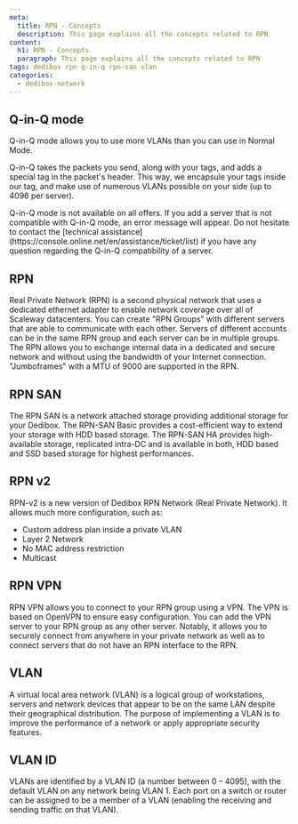 ```yaml
---
meta:
  title: RPN - Concepts
  description: This page explains all the concepts related to RPN
content:
  h1: RPN - Concepts
  paragraph: This page explains all the concepts related to RPN
tags: dedibox rpn q-in-q rpn-san vlan 
categories:
  - dedibox-network
---
```


<Concept opened>

## Q-in-Q mode 

Q-in-Q mode allows you to use more VLANs than you can use in Normal Mode.

Q-in-Q takes the packets you send, along with your tags, and adds a special tag in the packet's header.
This way, we encapsule your tags inside our tag, and make use of numerous VLANs possible on your side (up to 4096 per server).

<Message type="note">
  Q-in-Q mode is not available on all offers. If you add a server that is not compatible with Q-in-Q mode, an error message will appear. Do not hesitate to contact the [technical assistance](https://console.online.net/en/assistance/ticket/list) if you have any question regarding the Q-in-Q compatibility of a server.
</Message>

</Concept>

<Concept opened>

## RPN

Real Private Network (RPN) is a second physical network that uses a dedicated ethernet adapter to enable network coverage over all of Scaleway datacenters. You can create "RPN Groups" with different servers that are able to communicate with each other. Servers of different accounts can be in the same RPN group and each server can be in multiple groups. The RPN allows you to exchange internal data in a dedicated and secure network and without using the bandwidth of your Internet connection. "Jumboframes" with a MTU of 9000 are supported in the RPN.

</Concept>

<Concept opened>

## RPN SAN

The RPN SAN is a network attached storage providing additional storage for your Dedibox. The RPN-SAN Basic provides a cost-efficient way to extend your storage with HDD based storage. The RPN-SAN HA provides high-available storage, replicated intra-DC and is available in both, HDD based and SSD based storage for highest performances.

</Concept>

<Concept opened>

## RPN v2

RPN-v2 is a new version of Dedibox RPN Network (Real Private Network). It allows much more configuration, such as:

- Custom address plan inside a private VLAN
- Layer 2 Network
- No MAC address restriction
- Multicast

</Concept>

<Concept>

## RPN VPN

RPN VPN allows you to connect to your RPN group using a VPN. The VPN is based on OpenVPN to ensure easy configuration. You can add the VPN server to your RPN group as any other server.
Notably, it allows you to securely connect from anywhere in your private network as well as to connect servers that do not have an RPN interface to the RPN.

</Concept>

<Concept>

## VLAN

A virtual local area network (VLAN) is a logical group of workstations, servers and network devices that appear to be on the same LAN despite their geographical distribution. The purpose of implementing a VLAN is to improve the performance of a network or apply appropriate security features.

</Concept>

<Concept>

## VLAN ID

VLANs are identified by a VLAN ID (a number between 0 – 4095), with the default VLAN on any network being VLAN 1. Each port on a switch or router can be assigned to be a member of a VLAN (enabling the receiving and sending traffic on that VLAN).

</Concept>
